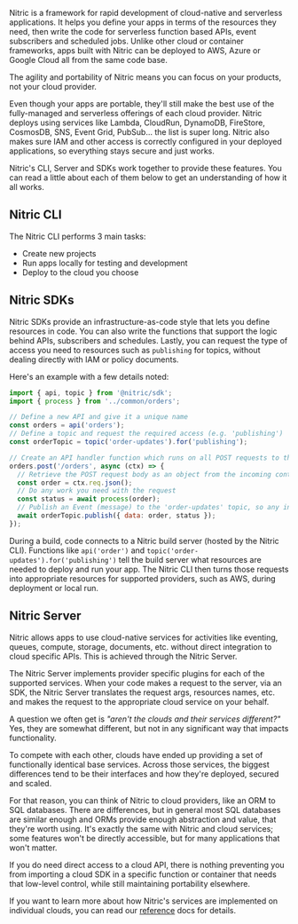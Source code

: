 Nitric is a framework for rapid development of cloud-native and serverless applications. It helps you define your apps in terms of the resources they need, then write the code for serverless function based APIs, event subscribers and scheduled jobs. Unlike other cloud or container frameworks, apps built with Nitric can be deployed to AWS, Azure or Google Cloud all from the same code base.

The agility and portability of Nitric means you can focus on your products, not your cloud provider.

Even though your apps are portable, they'll still make the best use of the fully-managed and serverless offerings of each cloud provider. Nitric deploys using services like Lambda, CloudRun, DynamoDB, FireStore, CosmosDB, SNS, Event Grid, PubSub... the list is super long. Nitric also makes sure IAM and other access is correctly configured in your deployed applications, so everything stays secure and just works.

Nitric's CLI, Server and SDKs work together to provide these features. You can read a little about each of them below to get an understanding of how it all works.

## Nitric CLI

The Nitric CLI performs 3 main tasks:

- Create new projects
- Run apps locally for testing and development
- Deploy to the cloud you choose

## Nitric SDKs

Nitric SDKs provide an infrastructure-as-code style that lets you define resources in code. You can also write the functions that support the logic behind APIs, subscribers and schedules. Lastly, you can request the type of access you need to resources such as `publishing` for topics, without dealing directly with IAM or policy documents.

Here's an example with a few details noted:

```javascript
import { api, topic } from '@nitric/sdk';
import { process } from '../common/orders';

// Define a new API and give it a unique name
const orders = api('orders');
// Define a topic and request the required access (e.g. 'publishing')
const orderTopic = topic('order-updates').for('publishing');

// Create an API handler function which runs on all POST requests to the /orders path
orders.post('/orders', async (ctx) => {
  // Retrieve the POST request body as an object from the incoming context
  const order = ctx.req.json();
  // Do any work you need with the request
  const status = await process(order);
  // Publish an Event (message) to the 'order-updates' topic, so any interested functions can subscribe.
  await orderTopic.publish({ data: order, status });
});
```

During a build, code connects to a Nitric build server (hosted by the Nitric CLI). Functions like `api('order')` and `topic('order-updates').for('publishing')` tell the build server what resources are needed to deploy and run your app. The Nitric CLI then turns those requests into appropriate resources for supported providers, such as AWS, during deployment or local run.

## Nitric Server

Nitric allows apps to use cloud-native services for activities like eventing, queues, compute, storage, documents, etc. without direct integration to cloud specific APIs. This is achieved through the Nitric Server.

The Nitric Server implements provider specific plugins for each of the supported services. When your code makes a request to the server, via an SDK, the Nitric Server translates the request args, resources names, etc. and makes the request to the appropriate cloud service on your behalf.

A question we often get is _"aren't the clouds and their services different?"_ Yes, they are somewhat different, but not in any significant way that impacts functionality.

To compete with each other, clouds have ended up providing a set of functionally identical base services. Across those services, the biggest differences tend to be their interfaces and how they're deployed, secured and scaled.

For that reason, you can think of Nitric to cloud providers, like an ORM to SQL databases. There are differences, but in general most SQL databases are similar enough and ORMs provide enough abstraction and value, that they're worth using. It's exactly the same with Nitric and cloud services; some features won't be directly accessible, but for many applications that won't matter.

If you do need direct access to a cloud API, there is nothing preventing you from importing a cloud SDK in a specific function or container that needs that low-level control, while still maintaining portability elsewhere.

If you want to learn more about how Nitric's services are implemented on individual clouds, you can read our [reference](/docs/reference) docs for details.
